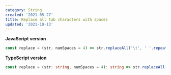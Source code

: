 ```yaml
---
category: String
created: '2021-05-27'
title: Replace all tab characters with spaces
updated: '2021-10-13'
---
```


**JavaScript version**

```js replace.js
const replace = (str, numSpaces = 4) => str.replaceAll('\t', ' '.repeat(numSpaces));
```

**TypeScript version**

```ts replace.ts
const replace = (str: string, numSpaces = 4): string => str.replaceAll('\t', ' '.repeat(numSpaces));
```
